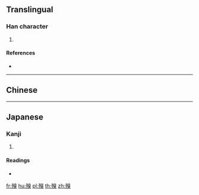 {{character info/new}}
==Translingual==

===Han character===
{{Han char|rn=78|rad=歹|as=10|sn=14|four=16234|canj=MNHUK|ids=⿰歹臭}}

# {{defn|Han|sort=歹10}}

====References====
* {{Han ref|kx=0582.300|dkj=16541|dj=0975.270|hdz=21392.060|uh=6BA0|ud=27552|bh=E268|bd=57960}}

----

==Chinese==
{{zh-see|臭|v}}

----

==Japanese==

===Kanji===
{{ja-kanji|grade=|rs=歹10}}

# {{defn|lang=ja|sort=歹10}}

====Readings====
* {{ja-readings|on=[[しゅう]] (shū), [[しゅ]] (shu), [[きゅう]] (kyū), [[く]] (ku)|kun=[[におい]] (nioi)}}

[[fr:殠]]
[[hu:殠]]
[[pl:殠]]
[[th:殠]]
[[zh:殠]]